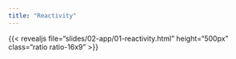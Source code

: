 ```yaml
---
title: "Reactivity"
---
```


:::{.column-page-inset-right}

{{< revealjs file="slides/02-app/01-reactivity.html" height="500px" class="ratio ratio-16x9" >}}

:::
